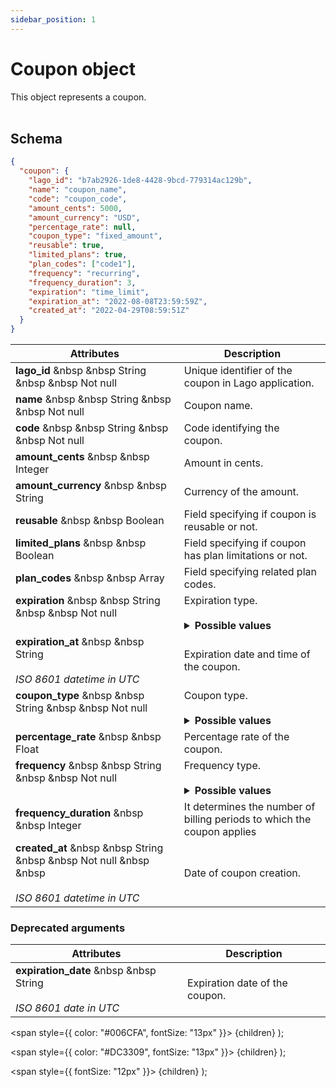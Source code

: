 ```yaml
---
sidebar_position: 1
---
```


# Coupon object

This object represents a coupon.<br></br>

## Schema

```json
{
  "coupon": {
    "lago_id": "b7ab2926-1de8-4428-9bcd-779314ac129b",
    "name": "coupon_name",
    "code": "coupon_code",
    "amount_cents": 5000,
    "amount_currency": "USD",
    "percentage_rate": null,
    "coupon_type": "fixed_amount",
    "reusable": true,
    "limited_plans": true,
    "plan_codes": ["code1"],
    "frequency": "recurring",
    "frequency_duration": 3,
    "expiration": "time_limit",
    "expiration_at": "2022-08-08T23:59:59Z",
    "created_at": "2022-04-29T08:59:51Z"
  }
}
```

| Attributes | Description |
| -----------| ----------- |
| **lago_id** &nbsp &nbsp <Type>String</Type> &nbsp &nbsp <NotNullable>Not null</NotNullable> | Unique identifier of the coupon in Lago application. |
| **name** &nbsp &nbsp <Type>String</Type> &nbsp &nbsp <NotNullable>Not null</NotNullable> | Coupon name. |
| **code** &nbsp &nbsp <Type>String</Type> &nbsp &nbsp <NotNullable>Not null</NotNullable> | Code identifying the coupon. |
| **amount_cents** &nbsp &nbsp <Type>Integer</Type> | Amount in cents. |
| **amount_currency** &nbsp &nbsp <Type>String</Type> | Currency of the amount. |
| **reusable** &nbsp &nbsp <Type>Boolean</Type> | Field specifying if coupon is reusable or not. |
| **limited_plans** &nbsp &nbsp <Type>Boolean</Type> | Field specifying if coupon has plan limitations or not. |
| **plan_codes** &nbsp &nbsp <Type>Array</Type> | Field specifying related plan codes. |
| **expiration** &nbsp &nbsp <Type>String</Type> &nbsp &nbsp <NotNullable>Not null</NotNullable><br></br> | Expiration type. <br></br> <details><summary>**Possible values**</summary><div>- `time_limit`<br></br>- `no_expiration`<div></div></div></details> |
| **expiration_at** &nbsp &nbsp <Type>String</Type> <br></br><Comment>*ISO 8601 datetime in UTC*</Comment> | Expiration date and time of the coupon. |
| **coupon_type** &nbsp &nbsp <Type>String</Type> &nbsp &nbsp <NotNullable>Not null</NotNullable><br></br> | Coupon type. <br></br> <details><summary>**Possible values**</summary><div>- `fixed_amount`<br></br>- `percentage`<div></div></div></details> |
| **percentage_rate** &nbsp &nbsp <Type>Float</Type> | Percentage rate of the coupon. |
| **frequency** &nbsp &nbsp <Type>String</Type> &nbsp &nbsp <NotNullable>Not null</NotNullable><br></br> | Frequency type. <br></br> <details><summary>**Possible values**</summary><div>- `once`<br></br>- `recurring`<div></div></div></details> |
| **frequency_duration** &nbsp &nbsp <Type>Integer</Type> | It determines the number of billing periods to which the coupon applies |
| **created_at** &nbsp &nbsp <Type>String</Type> &nbsp &nbsp <NotNullable>Not null</NotNullable> &nbsp &nbsp <br></br><Comment>*ISO 8601 datetime in UTC*</Comment> | Date of coupon creation. |

### Deprecated arguments

| Attributes | Description |
| -----------| ----------- |
| **expiration_date** &nbsp &nbsp <Type>String</Type> <br></br><Comment>*ISO 8601 date in UTC*</Comment> | Expiration date of the coupon. |

  <span
    style={{
      color: "#006CFA",
      fontSize: "13px"
    }}>
    {children}
  </span>
);

  <span
    style={{
      color: "#DC3309",
      fontSize: "13px"
    }}>
    {children}
  </span>
);

  <span
    style={{
      fontSize: "12px"
    }}>
    {children}
  </span>
);
